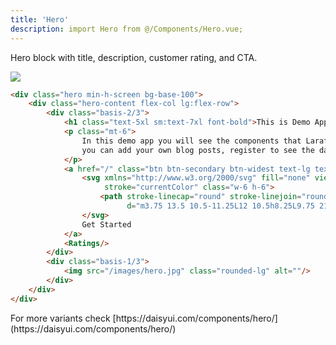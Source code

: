 ```yaml
---
title: 'Hero'
description: import Hero from @/Components/Hero.vue;
---
```


Hero block with title, description, customer rating, and CTA.

<Frame>
    <img src="/images/components/hero.avif" />
</Frame>

```html resources/js/Components/Hero.vue
<div class="hero min-h-screen bg-base-100">
    <div class="hero-content flex-col lg:flex-row">
        <div class="basis-2/3">
            <h1 class="text-5xl sm:text-7xl font-bold">This is Demo App made with <span class="text-secondary">Larafast</span></h1>
            <p class="mt-6">
                In this demo app you will see the components that Larafast contains, access to admin panel,
                you can add your own blog posts, register to see the dashboard, etc.
            </p>
            <a href="/" class="btn btn-secondary btn-widest text-lg text-white mt-4">
                <svg xmlns="http://www.w3.org/2000/svg" fill="none" viewBox="0 0 24 24" stroke-width="1.5"
                     stroke="currentColor" class="w-6 h-6">
                    <path stroke-linecap="round" stroke-linejoin="round"
                          d="m3.75 13.5 10.5-11.25L12 10.5h8.25L9.75 21.75 12 13.5H3.75Z"/>
                </svg>
                Get Started
            </a>
            <Ratings/>
        </div>
        <div class="basis-1/3">
            <img src="/images/hero.jpg" class="rounded-lg" alt=""/>
        </div>
    </div>
</div>
```

<Tip>
For more variants check [https://daisyui.com/components/hero/](https://daisyui.com/components/hero/)
</Tip>
